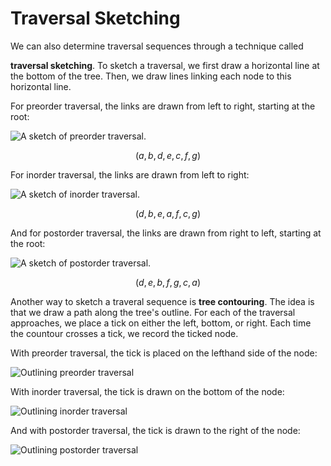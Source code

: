 # Traversal Sketching

We can also determine traversal sequences through a technique called

<b>traversal sketching</b>. To sketch a traversal, we first draw a
horizontal line at the bottom of the tree. Then, we draw lines linking each
node to this horizontal line.

For preorder traversal, the links are drawn from left to right, starting at
the root:

![A sketch of preorder traversal.](https://res.cloudinary.com/sublimis/image/upload/v1652990016/cs/preorder_traversal_sketch.svg)

$$
	(a, b, d, e, c, f, g)
$$

For inorder traversal, the links are drawn from left to right:

![A sketch of inorder traversal.](https://res.cloudinary.com/sublimis/image/upload/v1652990103/cs/inorder_traversal_sketch.svg)

$$
	(d, b, e, a, f, c, g)
$$

And for postorder traversal, the links are drawn from right to left,
starting at the root:

![A sketch of postorder traversal.](https://res.cloudinary.com/sublimis/image/upload/v1652990167/cs/postorder_traversal_sketch.svg)

$$
	(d, e, b, f, g, c, a)
$$

Another way to sketch a traveral sequence is <b>tree contouring</b>. The
idea is that we draw a path along the tree's outline. For each of the
traversal approaches, we place a tick on either the left, bottom, or right.
Each time the countour crosses a tick, we record the ticked node.

With preorder traversal, the tick is placed on the lefthand side of the
node:

![Outlining preorder traversal](https://res.cloudinary.com/sublimis/image/upload/v1652990233/cs/preorder_contour.svg)

With inorder traversal, the tick is drawn on the bottom of the node:

![Outlining inorder traversal](https://res.cloudinary.com/sublimis/image/upload/v1652990297/cs/inorder_contour.svg)

And with postorder traversal, the tick is drawn to the right of the node:

![Outlining postorder traversal](https://res.cloudinary.com/sublimis/image/upload/v1652990346/cs/postorder_contour.svg)
